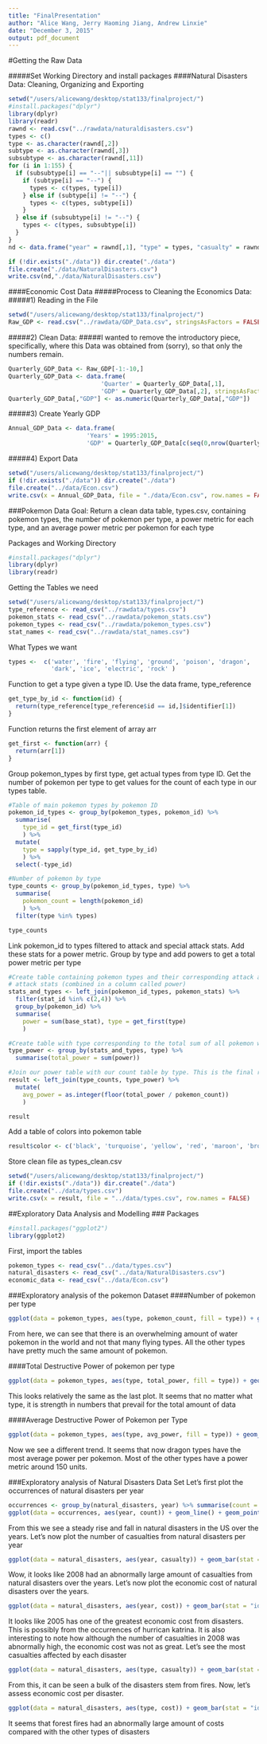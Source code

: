 ```yaml
---
title: "FinalPresentation"
author: "Alice Wang, Jerry Haoming Jiang, Andrew Linxie"
date: "December 3, 2015"
output: pdf_document
---
```


#Getting the Raw Data

#####Set Working Directory and install packages
####Natural Disasters Data: Cleaning, Organizing and Exporting
```r
setwd("/users/alicewang/desktop/stat133/finalproject/")
#install.packages("dplyr")
library(dplyr)
library(readr)
rawnd <- read.csv("../rawdata/naturaldisasters.csv")
types <- c()
type <- as.character(rawnd[,2])
subtype <- as.character(rawnd[,3])
subsubtype <- as.character(rawnd[,11])
for (i in 1:155) {
  if (subsubtype[i] == "--"|| subsubtype[i] == "") {
    if (subtype[i] == "--") {
      types <- c(types, type[i])
    } else if (subtype[i] != "--") {
      types <- c(types, subtype[i])
    }
  } else if (subsubtype[i] != "--") {
    types <- c(types, subsubtype[i])
  }
}
nd <- data.frame("year" = rawnd[,1], "type" = types, "casualty" = rawnd[,5]+rawnd[,6]+rawnd[,7], "cost" = rawnd[,10])

if (!dir.exists("./data")) dir.create("./data") 
file.create("./data/NaturalDisasters.csv")
write.csv(nd,"./data/NaturalDisasters.csv")
```




####Economic Cost Data
#####Process to Cleaning the Economics Data: 
#####1) Reading in the File
```r
setwd("/users/alicewang/desktop/stat133/finalproject/")
Raw_GDP <- read.csv("../rawdata/GDP_Data.csv", stringsAsFactors = FALSE,col.names = c("Quarter","GDP"))
```
#####2) Clean Data:
#####I wanted to remove the introductory piece, specifically, where this Data was obtained from (sorry), so that only the numbers remain. 
```r
Quarterly_GDP_Data <- Raw_GDP[-1:-10,]
Quarterly_GDP_Data <- data.frame(
                          'Quarter' = Quarterly_GDP_Data[,1], 
                          'GDP' = Quarterly_GDP_Data[,2], stringsAsFactors = FALSE)
Quarterly_GDP_Data[,"GDP"] <- as.numeric(Quarterly_GDP_Data[,"GDP"])
```
#####3) Create Yearly GDP 
```r
Annual_GDP_Data <- data.frame(
                      'Years' = 1995:2015,
                      'GDP' = Quarterly_GDP_Data[c(seq(0,nrow(Quarterly_GDP_Data),by = 4),nrow(Quarterly_GDP_Data)),'GDP'])
```
#####4) Export Data
```r
setwd("/users/alicewang/desktop/stat133/finalproject/")
if (!dir.exists("./data")) dir.create("./data") 
file.create("../data/Econ.csv")
write.csv(x = Annual_GDP_Data, file = "./data/Econ.csv", row.names = FALSE)

```




###Pokemon Data
Goal: Return a clean data table, types.csv, containing pokemon types, the number of pokemon per type, a power metric for each type, and an average power metric per pokemon for each type

Packages and Working Directory
```r
#install.packages("dplyr")
library(dplyr)
library(readr)
```

Getting the Tables we need
```r
setwd("/users/alicewang/desktop/stat133/finalproject/")
type_reference <- read_csv("../rawdata/types.csv")
pokemon_stats <- read_csv("../rawdata/pokemon_stats.csv")
pokemon_types <- read_csv("../rawdata/pokemon_types.csv")
stat_names <- read_csv("../rawdata/stat_names.csv")
```

What Types we want
```r
types <-  c('water', 'fire', 'flying', 'ground', 'poison', 'dragon',
            'dark', 'ice', 'electric', 'rock' )
```

Function to get a type given a type ID. Use the data frame, type_reference
```r
get_type_by_id <- function(id) {
  return(type_reference[type_reference$id == id,]$identifier[1])
}
```
Function returns the first element of array arr
```r
get_first <- function(arr) {
  return(arr[1])
}
```

Group pokemon_types by first type, get actual types from type ID. Get the number of pokemon per type to get values for the count of each type in our types table. 
```r
#Table of main pokemon types by pokemon ID
pokemon_id_types <- group_by(pokemon_types, pokemon_id) %>% 
  summarise(
    type_id = get_first(type_id)
    ) %>%
  mutate(
    type = sapply(type_id, get_type_by_id)
    ) %>%
  select(-type_id)

#Number of pokemon by type
type_counts <- group_by(pokemon_id_types, type) %>%
  summarise(
    pokemon_count = length(pokemon_id)
    ) %>%
  filter(type %in% types)

type_counts

```

Link pokemon_id to types filtered to attack and special attack stats. Add these stats for a power metric. Group by type and add powers to get a total power metric per type
```r
#Create table containing pokemon types and their corresponding attack and special
# attack stats (combined in a column called power)
stats_and_types <- left_join(pokemon_id_types, pokemon_stats) %>%
  filter(stat_id %in% c(2,4)) %>%
  group_by(pokemon_id) %>% 
  summarise(
    power = sum(base_stat), type = get_first(type)
    )

#Create table with type corresponding to the total sum of all pokemon with the type
type_power <- group_by(stats_and_types, type) %>%
  summarise(total_power = sum(power))

#Join our power table with our count table by type. This is the final result
result <- left_join(type_counts, type_power) %>%
  mutate(
    avg_power = as.integer(floor(total_power / pokemon_count))
    )

result
```

Add a table of colors into pokemon table
```r
result$color <- c('black', 'turquoise', 'yellow', 'red', 'maroon', 'brown', 'white', 'purple', 'grey', 'blue')
```

Store clean file as types_clean.csv
```r
setwd("/users/alicewang/desktop/stat133/finalproject/")
if (!dir.exists("./data")) dir.create("./data") 
file.create("../data/types.csv")
write.csv(x = result, file = "../data/types.csv", row.names = FALSE)

```



##Exploratory Data Analysis and Modelling
###
Packages
```r
#install.packages("ggplot2")
library(ggplot2)
```

First, import the tables
```r
pokemon_types <- read_csv("../data/types.csv")
natural_disasters <- read_csv("../data/NaturalDisasters.csv")
economic_data <- read_csv("../data/Econ.csv")
```

###Exploratory analysis of the pokemon Dataset
####Number of pokemon per type
```r
ggplot(data = pokemon_types, aes(type, pokemon_count, fill = type)) + geom_bar(stat = "identity") + scale_fill_manual(values = pokemon_types$color)
```

From here, we can see that there is an overwhelming amount of water pokemon in the world and not that many flying types. All the other types have pretty much the same amount of pokemon.

####Total Destructive Power of pokemon per type
```r
ggplot(data = pokemon_types, aes(type, total_power, fill = type)) + geom_bar(stat = "identity") + scale_fill_manual(values = pokemon_types$color)
```

This looks relatively the same as the last plot. It seems that no matter what type, it is strength in numbers that prevail for the total amount of data 

####Average Destructive Power of Pokemon per Type
```r
ggplot(data = pokemon_types, aes(type, avg_power, fill = type)) + geom_bar(stat = "identity") + scale_fill_manual(values = pokemon_types$color)
```

Now we see a different trend. It seems that now dragon types have the most average power per pokemon. Most of the other types have a power metric around 150 units.

###Exploratory analysis of Natural Disasters Data Set
Let's first plot the occurrences of natural disasters per year
```r
occurrences <- group_by(natural_disasters, year) %>% summarise(count = length(casualty))
ggplot(data = occurrences, aes(year, count)) + geom_line() + geom_point() + labs(x = "year", y = "occurences", xlim = seq(1995,2016))
```
From this we see a steady rise and fall in natural disasters in the US over the years.
Let's now plot the number of casualties from natural disasters per year
```r
ggplot(data = natural_disasters, aes(year, casualty)) + geom_bar(stat = "identity") 
```
Wow, it looks like 2008 had an abnormally large amount of casualties from natural disasters over the years. 
Let's now plot the economic cost of natural disasters over the years.
```r
ggplot(data = natural_disasters, aes(year, cost)) + geom_bar(stat = "identity")
```
It looks like 2005 has one of the greatest economic cost from disasters. This is possibly from the occurrences of hurrican katrina. It is also interesting to note how although the number of casualties in 2008 was abnormally high, the economic cost was not as great.
Let's see the most casualties affected by each disaster
```r
ggplot(data = natural_disasters, aes(type, casualty)) + geom_bar(stat = "identity")
```
From this, it can be seen a bulk of the disasters stem from fires.
Now, let's assess economic cost per disaster.
```r
ggplot(data = natural_disasters, aes(type, cost)) + geom_bar(stat = "identity")
```
It seems that forest fires had an abnormally large amount of costs compared with the other types of disasters



